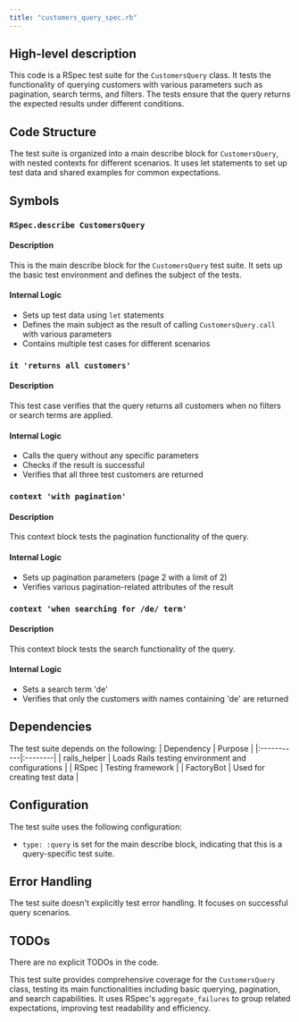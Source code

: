 ```yaml
---
title: "customers_query_spec.rb"
---
```


## High-level description
This code is a RSpec test suite for the `CustomersQuery` class. It tests the functionality of querying customers with various parameters such as pagination, search terms, and filters. The tests ensure that the query returns the expected results under different conditions.

## Code Structure
The test suite is organized into a main describe block for `CustomersQuery`, with nested contexts for different scenarios. It uses let statements to set up test data and shared examples for common expectations.

## Symbols

### `RSpec.describe CustomersQuery`
#### Description
This is the main describe block for the `CustomersQuery` test suite. It sets up the basic test environment and defines the subject of the tests.

#### Internal Logic
- Sets up test data using `let` statements
- Defines the main subject as the result of calling `CustomersQuery.call` with various parameters
- Contains multiple test cases for different scenarios

### `it 'returns all customers'`
#### Description
This test case verifies that the query returns all customers when no filters or search terms are applied.

#### Internal Logic
- Calls the query without any specific parameters
- Checks if the result is successful
- Verifies that all three test customers are returned

### `context 'with pagination'`
#### Description
This context block tests the pagination functionality of the query.

#### Internal Logic
- Sets up pagination parameters (page 2 with a limit of 2)
- Verifies various pagination-related attributes of the result

### `context 'when searching for /de/ term'`
#### Description
This context block tests the search functionality of the query.

#### Internal Logic
- Sets a search term 'de'
- Verifies that only the customers with names containing 'de' are returned

## Dependencies
The test suite depends on the following:
| Dependency | Purpose |
|:-----------|:--------|
| rails_helper | Loads Rails testing environment and configurations |
| RSpec | Testing framework |
| FactoryBot | Used for creating test data |

## Configuration
The test suite uses the following configuration:
- `type: :query` is set for the main describe block, indicating that this is a query-specific test suite.

## Error Handling
The test suite doesn't explicitly test error handling. It focuses on successful query scenarios.

## TODOs
There are no explicit TODOs in the code.

This test suite provides comprehensive coverage for the `CustomersQuery` class, testing its main functionalities including basic querying, pagination, and search capabilities. It uses RSpec's `aggregate_failures` to group related expectations, improving test readability and efficiency.